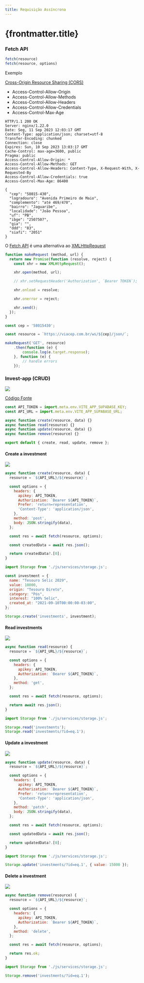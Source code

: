 ```yaml
---
title: Requisição Assíncrona
---
```



# {frontmatter.title}

### Fetch API

```js
fetch(resource)
fetch(resource, options)
```

Exemplo

<CodePreview src="/codes/w3c/fetch-api/via-cep/index.js" />

[Cross-Origin Resource Sharing (CORS)](https://developer.mozilla.org/en-US/docs/Web/HTTP/CORS)

- Access-Control-Allow-Origin
- Access-Control-Allow-Methods
- Access-Control-Allow-Headers
- Access-Control-Allow-Credentials
- Access-Control-Max-Age

```http
HTTP/1.1 200 OK
Server: nginx/1.22.0
Date: Seg, 11 Sep 2023 12:03:17 GMT
Content-Type: application/json; charset=utf-8
Transfer-Encoding: chunked
Connection: close
Expires: Sun, 10 Sep 2023 13:03:17 GMT
Cache-Control: max-age=3600, public
Pragma: public
Access-Control-Allow-Origin: *
Access-Control-Allow-Methods: GET
Access-Control-Allow-Headers: Content-Type, X-Request-With, X-Requested-By
Access-Control-Allow-Credentials: true
Access-Control-Max-Age: 86400

{
  "cep": "58015-430",
  "logradouro": "Avenida Primeiro de Maio",
  "complemento": "até 469/470",
  "bairro": "Jaguaribe",
  "localidade": "João Pessoa",
  "uf": "PB",
  "ibge": "2507507",
  "gia": "",
  "ddd": "83",
  "siafi": "2051"
}
```

O [Fetch API](https://developer.mozilla.org/en-US/docs/Web/API/Fetch_API) é uma alternativa ao [XMLHttpRequest](https://developer.mozilla.org/en-US/docs/Web/API/XMLHttpRequest)

```js
function makeRequest (method, url) {
  return new Promise(function (resolve, reject) {
    const xhr = new XMLHttpRequest();

    xhr.open(method, url);

    // xhr.setRequestHeader('Authorization', `Bearer TOKEN`);

    xhr.onload = resolve;

    xhr.onerror = reject;

    xhr.send();
  });
}

const cep = '58015430';

const resource = `https://viacep.com.br/ws/${cep}/json/`;

makeRequest('GET', resource)
    .then(function (e) {
        console.log(e.target.response);
    }, function (e) {
        // handle errors
    });
```

### Invest-app (CRUD)

![](/ls/imgs/w3c/fetch-api/invest-app-crud.png)

[Código Fonte](https://github.com/ifpb/ls/tree/main/public/codes/w3c/fetch-api/invest-app/)

<CodeTree src="/codes/w3c/fetch-api/invest-app/" />

<CodePreview src="/codes/w3c/fetch-api/invest-app/.env.example" />

```js title="/codes/w3c/fetch-api/invest-app/js/service/storage.js"
const API_TOKEN = import.meta.env.VITE_APP_SUPABASE_KEY;
const API_URL = import.meta.env.VITE_APP_SUPABASE_URL;

async function create(resource, data) {}
async function read(resource) {}
async function update(resource, data) {}
async function remove(resource) {}

export default { create, read, update, remove };
```

#### Create a investment

![](/ls/imgs/package/supabase-api/post-investment.png)

```js title="/codes/w3c/fetch-api/invest-app/js/service/storage.js"
async function create(resource, data) {
  resource = `${API_URL}/${resource}`;

  const options = {
    headers: {
      apikey: API_TOKEN,
      Authorization: `Bearer ${API_TOKEN}`,
      Prefer: 'return=representation',
      'Content-Type': 'application/json',
    },
    method: 'post',
    body: JSON.stringify(data),
  };

  const res = await fetch(resource, options);

  const createdData = await res.json();

  return createdData?.[0];
}
```

```js
import Storage from './js/services/storage.js';

const investment = {
  name: "Tesouro Selic 2029",
  value: 10000,
  origin: "Tesouro Direto",
  category: "Pós",
  interest: "100% Selic",
  created_at: "2021-09-10T00:00:00-03:00",
};

Storage.create('investments', investment);
```

#### Read investments

![](/ls/imgs/package/supabase-api/get-investments.png)

```js title="/codes/w3c/fetch-api/invest-app/js/service/storage.js"
async function read(resource) {
  resource = `${API_URL}/${resource}`;

  const options = {
    headers: {
      apikey: API_TOKEN,
      Authorization: `Bearer ${API_TOKEN}`,
    },
    method: 'get',
  };

  const res = await fetch(resource, options);

  return await res.json();
}
```

```js
import Storage from './js/services/storage.js';

Storage.read('investments');
Storage.read('investments/?id=eq.1');
```

#### Update a investment

![](/ls/imgs/package/supabase-api/patch-investment.png)

```js title="/codes/w3c/fetch-api/invest-app/js/service/storage.js"
async function update(resource, data) {
  resource = `${API_URL}/${resource}`;

  const options = {
    headers: {
      apikey: API_TOKEN,
      Authorization: `Bearer ${API_TOKEN}`,
      Prefer: 'return=representation',
      'Content-Type': 'application/json',
    },
    method: 'patch',
    body: JSON.stringify(data),
  };

  const res = await fetch(resource, options);

  const updatedData = await res.json();

  return updatedData?.[0];
}
```

```js
import Storage from './js/services/storage.js';

Storage.update('investments/?id=eq.1', { value: 15000 });
```

#### Delete a investment

![](/ls/imgs/package/supabase-api/delete-investment.png)

```js title="/codes/w3c/fetch-api/invest-app/js/service/storage.js"
async function remove(resource) {
  resource = `${API_URL}/${resource}`;

  const options = {
    headers: {
      apikey: API_TOKEN,
      Authorization: `Bearer ${API_TOKEN}`,
    },
    method: 'delete',
  };

  const res = await fetch(resource, options);

  return res.ok;
}
```

```js
import Storage from './js/services/storage.js';

Storage.remove('investments/?id=eq.1');
```

